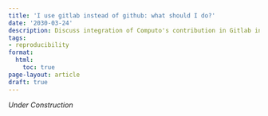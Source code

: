 ```yaml
---
title: 'I use gitlab instead of github: what should I do?'
date: '2030-03-24'
description: Discuss integration of Computo's contribution in Gitlab instances
tags:
- reproducibility
format:
  html:
    toc: true
page-layout: article
draft: true
---
```


_Under Construction_

